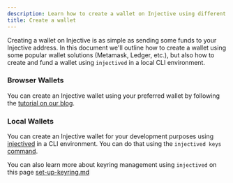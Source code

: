 ```yaml
---
description: Learn how to create a wallet on Injective using different approaches.
title: Create a wallet
---
```


Creating a wallet on Injective is as simple as sending some funds to your Injective address. In this document we'll outline how to create a wallet using some popular wallet solutions (Metamask, Ledger, etc.), but also how to create and fund a wallet using `injectived` in a local CLI environment.

### Browser Wallets

You can create an Injective wallet using your preferred wallet by following the [tutorial on our blog](https://injective.com/blog/how-to-create-an-injective-wallet-2/).

### Local Wallets

You can create an Injective wallet for your development purposes using [injectived](../../developers/injectived/ "mention") in a CLI environment. You can do that using the `injectived keys` [command](../../developers/injectived/advanced.md#keys).

You can also learn more about keyring management using `injectived` on this page [set-up-keyring.md](../../infra/set-up-keyring/ "mention")
